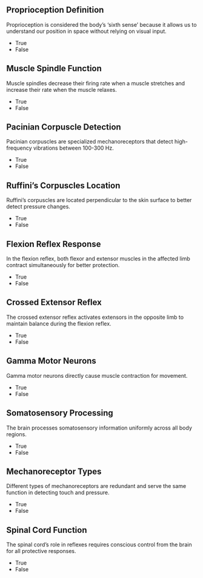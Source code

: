 ## Proprioception Definition {.quiz-question}

Proprioception is considered the body's 'sixth sense' because it allows us to understand our position in space without relying on visual input.

- [True]{.correct data-explanation="Correct! Proprioception relies on signals from muscles, joints, and connective tissue to enable confident movement even without visual confirmation."}
- [False]{data-explanation="Incorrect. Proprioception is indeed a 'sixth sense' that provides information about body position and movement through non-visual sensory inputs."}

## Muscle Spindle Function {.quiz-question}

Muscle spindles decrease their firing rate when a muscle stretches and increase their rate when the muscle relaxes.

- [True]{data-explanation="Incorrect. This is the opposite of how muscle spindles function."}
- [False]{.correct data-explanation="Correct! Muscle spindles actually increase their firing rate (Ia afferent) when the muscle stretches and maintain a constant rate when relaxed."}

## Pacinian Corpuscle Detection {.quiz-question}

Pacinian corpuscles are specialized mechanoreceptors that detect high-frequency vibrations between 100-300 Hz.

- [True]{.correct data-explanation="Correct! Pacinian corpuscles are indeed specialized for detecting fast, 'buzzing' sensations in this frequency range, like those from power tools or electric toothbrushes."}
- [False]{data-explanation="Incorrect. Pacinian corpuscles do specifically detect high-frequency vibrations in the 100-300 Hz range."}

## Ruffini's Corpuscles Location {.quiz-question}

Ruffini's corpuscles are located perpendicular to the skin surface to better detect pressure changes.

- [True]{data-explanation="Incorrect. Ruffini's corpuscles are actually oriented parallel to the skin surface."}
- [False]{.correct data-explanation="Correct! Ruffini's corpuscles lie parallel to the surface of the skin, which allows them to better detect skin stretch and elongation of collagen fibers."}

## Flexion Reflex Response {.quiz-question}

In the flexion reflex, both flexor and extensor muscles in the affected limb contract simultaneously for better protection.

- [True]{data-explanation="Incorrect. The flexion reflex involves activation of flexors and inhibition of extensors, not simultaneous contraction."}
- [False]{.correct data-explanation="Correct! The flexion reflex involves activation of flexor muscles and inhibition of extensor muscles to withdraw the limb from danger."}

## Crossed Extensor Reflex {.quiz-question}

The crossed extensor reflex activates extensors in the opposite limb to maintain balance during the flexion reflex.

- [True]{.correct data-explanation="Correct! This reflex activates extensors and inhibits flexors in the opposite leg to support body weight while the affected limb withdraws."}
- [False]{data-explanation="Incorrect. The crossed extensor reflex does activate extensors in the opposite limb to maintain balance during withdrawal."}

## Gamma Motor Neurons {.quiz-question}

Gamma motor neurons directly cause muscle contraction for movement.

- [True]{data-explanation="Incorrect. Gamma motor neurons contract intrafusal fibers within muscle spindles, not the main muscle fibers."}
- [False]{.correct data-explanation="Correct! Gamma motor neurons cause contraction of intrafusal muscle fibers within muscle spindles, affecting sensitivity rather than directly causing movement."}

## Somatosensory Processing {.quiz-question}

The brain processes somatosensory information uniformly across all body regions.

- [True]{data-explanation="Incorrect. The brain dedicates different amounts of processing area based on the sensitivity needs of different body regions."}
- [False]{.correct data-explanation="Correct! The brain's somatosensory processing is spatially organized, with larger areas dedicated to regions requiring more sensitivity."}

## Mechanoreceptor Types {.quiz-question}

Different types of mechanoreceptors are redundant and serve the same function in detecting touch and pressure.

- [True]{data-explanation="Incorrect. Each type of mechanoreceptor is specialized for detecting different types of sensory information."}
- [False]{.correct data-explanation="Correct! Different mechanoreceptors (Meissner's, Pacinian, Ruffini's) are specialized for different sensations like light touch, vibration, and stretch respectively."}

## Spinal Cord Function {.quiz-question}

The spinal cord's role in reflexes requires conscious control from the brain for all protective responses.

- [True]{data-explanation="Incorrect. The spinal cord can facilitate rapid motor responses independent of brain intervention."}
- [False]{.correct data-explanation="Correct! The spinal cord enables rapid motor responses and postural adjustments through reflexes without requiring conscious brain intervention."}
